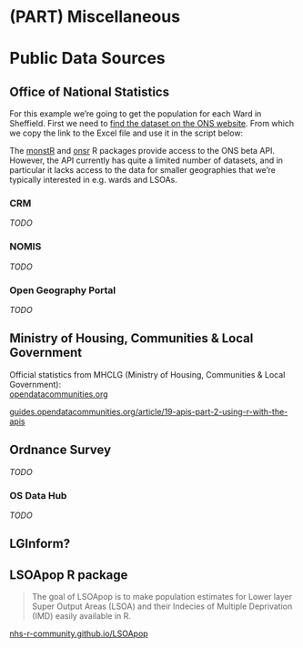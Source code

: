# (PART) Miscellaneous {.unnumbered}

# Public Data Sources {#public-data}

## Office of National Statistics

For this example we're going to get the population for each Ward in Sheffield. First we need to [find the dataset on the ONS website](https://www.ons.gov.uk/peoplepopulationandcommunity/populationandmigration/populationestimates/datasets/populationestimatesforukenglandandwalesscotlandandnorthernireland). From which we copy the link to the Excel file and use it in the script below:

```{=html}
<script src="https://gist.github.com/laurie-platt/0ac7f1197f51181c4f1e6f2baa4f2ca9.js"></script>
```
The [monstR](https://github.com/HFAnalyticsLab/monstR) and [onsr](https://kvasilopoulos.github.io/onsr/) R packages provide access to the ONS beta API. However, the API currently has quite a limited number of datasets, and in particular it lacks access to the data for smaller geographies that we're typically interested in e.g. wards and LSOAs.

### CRM

*TODO*

### NOMIS

*TODO*

### Open Geography Portal {#open-geography}

*TODO*

## Ministry of Housing, Communities & Local Government

Official statistics from MHCLG (Ministry of Housing, Communities & Local Government):\
[opendatacommunities.org](https://opendatacommunities.org/home)

[guides.opendatacommunities.org/article/19-apis-part-2-using-r-with-the-apis](https://guides.opendatacommunities.org/article/19-apis-part-2-using-r-with-the-apis){.uri}

## Ordnance Survey

*TODO*

### OS Data Hub {#os-data-hub}

*TODO*

## LGInform?

## LSOApop R package

> The goal of LSOApop is to make population estimates for Lower layer Super Output Areas (LSOA) and their Indecies of Multiple Deprivation (IMD) easily available in R.

[nhs-r-community.github.io/LSOApop](https://nhs-r-community.github.io/LSOApop/)
